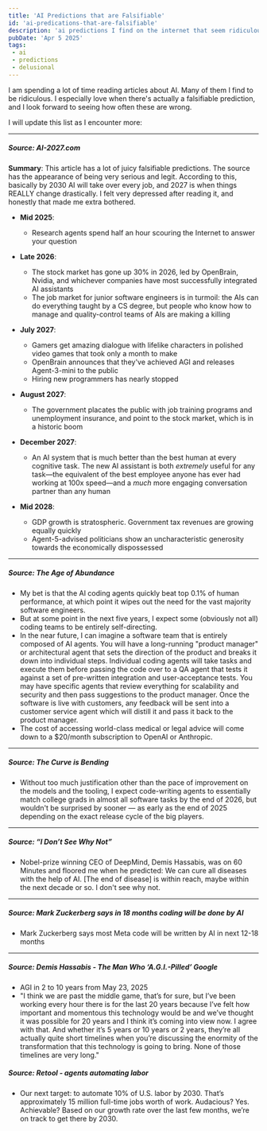 ```yaml
---
title: 'AI Predictions that are Falsifiable'
id: 'ai-predications-that-are-falsifiable'
description: 'ai predictions I find on the internet that seem ridiculous'
pubDate: 'Apr 5 2025'
tags:
 - ai
 - predictions
 - delusional
---
```


I am spending a lot of time reading articles about AI.  Many of them I find to be ridiculous.  I especially love when there's actually a falsifiable prediction, and I look forward to seeing how often these are wrong.

I will update this list as I encounter more:

---
##### Source: <CustomLink href="https://ai-2027.com">AI-2027.com</CustomLink>
**Summary**: This article has a lot of juicy falsifiable predictions.  The source has the appearance of being very serious and legit.  According to this, basically by 2030 AI will take over every job, 
and 2027 is when things REALLY change drastically. I felt very depressed after reading it, and honestly that made me extra bothered.

- **Mid 2025**: 
  - Research agents spend half an hour scouring the Internet to answer your question
- **Late 2026**: 
  - The stock market has gone up 30% in 2026, led by OpenBrain, Nvidia, and whichever companies have most successfully integrated AI assistants
  - The job market for junior software engineers is in turmoil: the AIs can do everything taught by a CS degree, but people who know how to manage and quality-control teams of AIs are making a killing
- **July 2027**: 
  - Gamers get amazing dialogue with lifelike characters in polished video games that took only a month to make
  - OpenBrain announces that they've achieved AGI and releases Agent-3-mini to the public
  - Hiring new programmers has nearly stopped
- **August 2027**: 
  - The government placates the public with job training programs and unemployment insurance, and point to the stock market, which is in a historic boom

- **December 2027**:
  - An AI system that is much better than the best human at every cognitive task. The new AI assistant is both *extremely* useful for any task—the equivalent of the best employee anyone has ever had working at 100x speed—and a *much* more engaging conversation partner than any human
- **Mid 2028**: 
  - GDP growth is stratospheric. Government tax revenues are growing equally quickly
  - Agent-5-advised politicians show an uncharacteristic generosity towards the economically dispossessed
---

##### Source: <CustomLink href="https://tomblomfield.com/post/1743528547367/the-age-of-abundance">The Age of Abundance</CustomLink>
- My bet is that the AI coding agents quickly beat top 0.1% of human performance, at which point it wipes out the need for the vast majority software engineers.
- But at some point in the next five years, I expect some (obviously not all) coding teams to be entirely self-directing.
- In the near future, I can imagine a software team that is entirely composed of AI agents. You will have a long-running "product manager" or architectural agent that sets 
the direction of the product and breaks it down into individual steps. Individual coding agents will take tasks and execute them before passing the code over to a QA agent
 that tests it against a set of pre-written integration and user-acceptance tests. You may have specific agents that review everything for scalability and security and 
 then pass suggestions to the product manager. Once the software is live with customers, any feedback will be sent into a customer service agent which will distill it and pass it back to the product manager. 
-  The cost of accessing world-class medical or legal advice will come down to a $20/month subscription to OpenAI or Anthropic.
---

##### Source: <CustomLink href="https://grantslatton.com/the-curve-is-bending">The Curve is Bending</CustomLink>
- Without too much justification other than the pace of improvement on the models and the tooling, I expect code-writing agents to essentially match college grads in almost all software tasks 
by the end of 2026, but wouldn't be surprised by sooner — as early as the end of 2025 depending on the exact release cycle of the big players.


---

##### Source: <CustomLink href="https://blog.jim-nielsen.com/2025/i-dont-see-why-not/ ">“I Don’t See Why Not”</CustomLink>
- Nobel-prize winning CEO of DeepMind, Demis Hassabis, was on 60 Minutes and floored me when he predicted: We can cure all diseases with the help of AI. [The end of disease] is within reach, maybe within the next decade or so. I don't see why not.

---

##### Source: <CustomLink href="https://www.indiatoday.in/technology/news/story/mark-zuckerberg-says-in-18-months-coding-will-be-done-by-ai-it-will-be-better-than-work-of-most-engineers-2717414-2025-04-30">Mark Zuckerberg says in 18 months coding will be done by AI</CustomLink>
- Mark Zuckerberg says most Meta code will be written by AI in next 12-18 months

---

##### Source: <CustomLink href="https://www.nytimes.com/2025/05/23/podcasts/google-ai-demis-hassabis-hard-fork.html?unlocked_article_code=1.J08.ZoUC.Cl0bKjzrfrHk&smid=url-share">Demis Hassabis - The Man Who ‘A.G.I.-Pilled’ Google</CustomLink>
- AGI in 2 to 10 years from May 23, 2025
- "I think we are past the middle game, that’s for sure, but I’ve been working every hour there is for the last 20 years because I’ve felt how important and momentous this technology would be and we’ve thought it was possible for 20 years and I think it’s coming into view now. I agree with that. And whether it’s 5 years or 10 years or 2 years, they’re all actually quite short timelines when you’re discussing the enormity of the transformation that this technology is going to bring. None of those timelines are very long."

##### Source: <CustomLink href="https://retool.com/blog/retool-automates-100-million-hours-of-work-launching-agents?_bhlid=cb96241e755ad09d66e1dbde6389bb177d709270">Retool - agents automating labor</CustomLink>
- Our next target: to automate 10% of U.S. labor by 2030. That’s approximately 15 million full-time jobs worth of work. Audacious? Yes. Achievable? Based on our growth rate over the last few months, we’re on track to get there by 2030.


